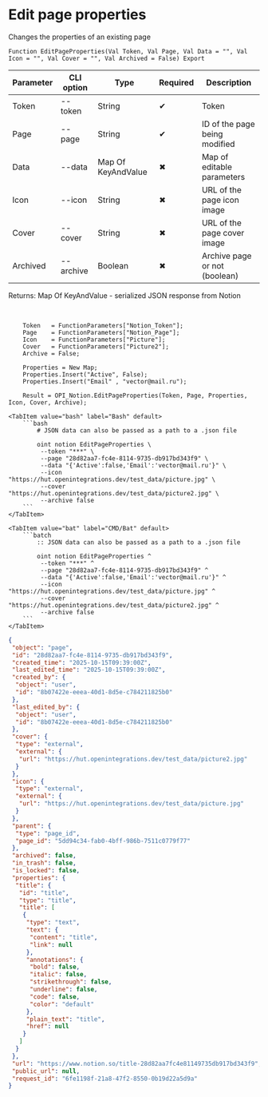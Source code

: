 ﻿---
sidebar_position: 4
description: Edit page properties and other functions to work with Notion in the Open Integration Package, a free open-source integration library for 1C:Enterprise 8, OneScript and CLI
keywords: [1C, 1С, 1С:Enterprise, 1С:Enterprise 8.3, API, Integration, Services, Exchange, OneScript, CLI, Notion]
---


# Edit page properties
 Changes the properties of an existing page



`Function EditPageProperties(Val Token, Val Page, Val Data = "", Val Icon = "", Val Cover = "", Val Archived = False) Export`

  | Parameter | CLI option | Type | Required | Description |
  |-|-|-|-|-|
  | Token | --token | String | &#x2714; | Token |
  | Page | --page | String | &#x2714; | ID of the page being modified |
  | Data | --data | Map Of KeyAndValue | &#x2716; | Map of editable parameters |
  | Icon | --icon | String | &#x2716; | URL of the page icon image |
  | Cover | --cover | String | &#x2716; | URL of the page cover image |
  | Archived | --archive | Boolean | &#x2716; | Archive page or not (boolean) |

  
  Returns:  Map Of KeyAndValue - serialized JSON response from Notion

<br/>



```bsl title="1C:Enterprise/OneScript code example"
    Token   = FunctionParameters["Notion_Token"];
    Page    = FunctionParameters["Notion_Page"];
    Icon    = FunctionParameters["Picture"];
    Cover   = FunctionParameters["Picture2"];
    Archive = False;

    Properties = New Map;
    Properties.Insert("Active", False);
    Properties.Insert("Email" , "vector@mail.ru");

    Result = OPI_Notion.EditPageProperties(Token, Page, Properties, Icon, Cover, Archive);
```
 

 <Tabs>
  
    <TabItem value="bash" label="Bash" default>
        ```bash
            # JSON data can also be passed as a path to a .json file
            
            oint notion EditPageProperties \
             --token "***" \
             --page "28d82aa7-fc4e-8114-9735-db917bd343f9" \
             --data "{'Active':false,'Email':'vector@mail.ru'}" \
             --icon "https://hut.openintegrations.dev/test_data/picture.jpg" \
             --cover "https://hut.openintegrations.dev/test_data/picture2.jpg" \
             --archive false
        ```
    </TabItem>
  
    <TabItem value="bat" label="CMD/Bat" default>
        ```batch
            :: JSON data can also be passed as a path to a .json file
            
            oint notion EditPageProperties ^
             --token "***" ^
             --page "28d82aa7-fc4e-8114-9735-db917bd343f9" ^
             --data "{'Active':false,'Email':'vector@mail.ru'}" ^
             --icon "https://hut.openintegrations.dev/test_data/picture.jpg" ^
             --cover "https://hut.openintegrations.dev/test_data/picture2.jpg" ^
             --archive false
        ```
    </TabItem>
</Tabs>


```json title="Result"
{
 "object": "page",
 "id": "28d82aa7-fc4e-8114-9735-db917bd343f9",
 "created_time": "2025-10-15T09:39:00Z",
 "last_edited_time": "2025-10-15T09:39:00Z",
 "created_by": {
  "object": "user",
  "id": "8b07422e-eeea-40d1-8d5e-c784211825b0"
 },
 "last_edited_by": {
  "object": "user",
  "id": "8b07422e-eeea-40d1-8d5e-c784211825b0"
 },
 "cover": {
  "type": "external",
  "external": {
   "url": "https://hut.openintegrations.dev/test_data/picture2.jpg"
  }
 },
 "icon": {
  "type": "external",
  "external": {
   "url": "https://hut.openintegrations.dev/test_data/picture.jpg"
  }
 },
 "parent": {
  "type": "page_id",
  "page_id": "5dd94c34-fab0-4bff-986b-7511c0779f77"
 },
 "archived": false,
 "in_trash": false,
 "is_locked": false,
 "properties": {
  "title": {
   "id": "title",
   "type": "title",
   "title": [
    {
     "type": "text",
     "text": {
      "content": "title",
      "link": null
     },
     "annotations": {
      "bold": false,
      "italic": false,
      "strikethrough": false,
      "underline": false,
      "code": false,
      "color": "default"
     },
     "plain_text": "title",
     "href": null
    }
   ]
  }
 },
 "url": "https://www.notion.so/title-28d82aa7fc4e81149735db917bd343f9",
 "public_url": null,
 "request_id": "6fe1198f-21a8-47f2-8550-0b19d22a5d9a"
}
```
